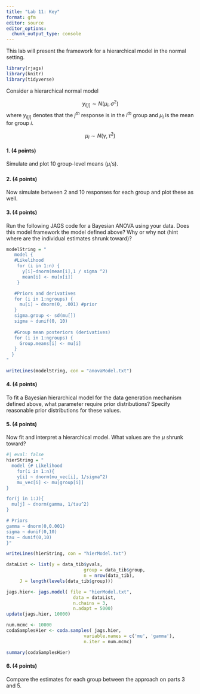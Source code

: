```yaml
---
title: "Lab 11: Key"
format: gfm
editor: source
editor_options: 
  chunk_output_type: console
---
```


This lab will present the framework for a hierarchical model in the normal setting. 


```r
library(rjags)
library(knitr)
library(tidyverse)
```

Consider a hierarchical normal model

$$y_{i[j]} \sim N(\mu_i, \sigma^2)$$
where $y_{i[j]}$ denotes that the $j^{th}$ response is in the $i^{th}$ group and $\mu_i$ is the mean for group $i$.

$$\mu_i \sim N(\gamma, \tau^2)$$

#### 1. (4 points)

Simulate and plot 10 group-level means ($\mu_{i}$'s).



#### 2. (4 points)

Now simulate between 2 and 10 responses for each group and plot these as well.



#### 3. (4 points)

Run the following JAGS code for a Bayesian ANOVA using your data. Does this model framework the model defined above? Why or why not (hint where are the individual estimates shrunk toward)?

```r
modelString = "
   model {
   #Likelihood
    for (i in 1:n) {
      y[i]~dnorm(mean[i],1 / sigma ^2)
      mean[i] <- mu[x[i]]
    }

   #Priors and derivatives
   for (i in 1:ngroups) {
     mu[i] ~ dnorm(0, .001) #prior
   }
   sigma.group <- sd(mu[])
   sigma ~ dunif(0, 10)
 
   #Group mean posteriors (derivatives)
   for (i in 1:ngroups) {
     Group.means[i] <- mu[i]
   }
  }
"

writeLines(modelString, con = "anovaModel.txt")
```


#### 4. (4 points)

To fit a Bayesian hierarchical model for the data generation mechanism defined above, what parameter require prior distributions? Specify reasonable prior distributions for these values.


#### 5. (4 points)

Now fit and interpret a hierarchical model. What values are the $\mu$ shrunk toward?

```r
#| eval: false
hierString = "
  model {# Likelihood
    for(i in 1:n){
    y[i] ~ dnorm(mu_vec[i], 1/sigma^2)
    mu_vec[i] <- mu[group[i]]
}

for(j in 1:J){
  mu[j] ~ dnorm(gamma, 1/tau^2)
}

# Priors
gamma ~ dnorm(0,0.001)
sigma ~ dunif(0,10)
tau ~ dunif(0,10)
}"

writeLines(hierString, con = "hierModel.txt")

dataList <- list(y = data_tib$yvals, 
                             group = data_tib$group, 
                             n = nrow(data_tib),
     J = length(levels(data_tib$group)))

jags.hier<- jags.model( file = "hierModel.txt", 
                         data = dataList, 
                         n.chains = 3, 
                         n.adapt = 5000)
update(jags.hier, 10000)

num.mcmc <- 10000
codaSamplesHier <- coda.samples( jags.hier, 
                             variable.names = c('mu', 'gamma'), 
                             n.iter = num.mcmc)

summary(codaSamplesHier)
```

#### 6. (4 points)

Compare the estimates for each group between the approach on parts 3 and 5.


